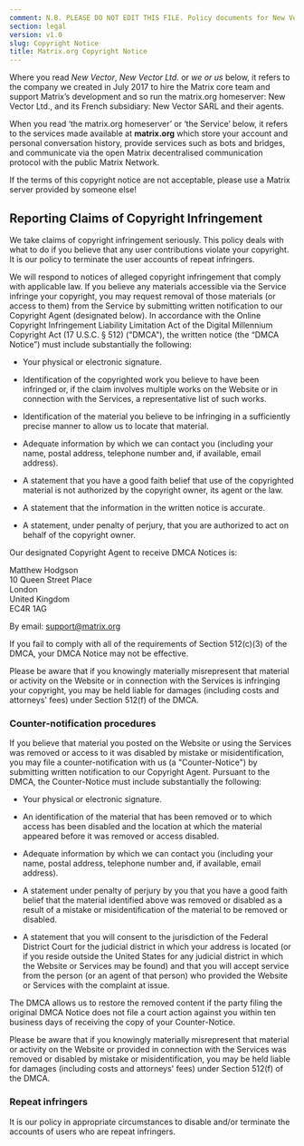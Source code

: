 ```yaml
---
comment: N.B. PLEASE DO NOT EDIT THIS FILE. Policy documents for New Vector are canonically represented in https://github.com/vector-im/policies. Thanks!
section: legal
version: v1.0
slug: Copyright Notice
title: Matrix.org Copyright Notice
---
```


Where you read *New Vector*, *New Vector Ltd.* or *we *or* us* below, it refers to the company we created in July 2017 to hire the Matrix core team and support Matrix’s development and so run the matrix.org homeserver: New Vector Ltd., and its French subsidiary: New Vector SARL and their agents.

When you read ‘the matrix.org homeserver’ or ‘the Service’ below, it refers to the services made available at **matrix.org** which store your account and personal conversation history, provide services such as bots and bridges, and communicate via the open Matrix decentralised communication protocol with the public Matrix Network.

If the terms of this copyright notice are not acceptable, please use a Matrix server provided by someone else!

## Reporting Claims of Copyright Infringement

We take claims of copyright infringement seriously. This policy deals with what to do if you believe that any user contributions violate your copyright. It is our policy to terminate the user accounts of repeat infringers.

We will respond to notices of alleged copyright infringement that comply with applicable law. If you believe any materials accessible via the Service infringe your copyright, you may request removal of those materials (or access to them) from the Service by submitting written notification to our Copyright Agent (designated below). In accordance with the Online Copyright Infringement Liability Limitation Act of the Digital Millennium Copyright Act (17 U.S.C. § 512) ("DMCA"), the written notice (the “DMCA Notice”) must include substantially the following:

* Your physical or electronic signature.

* Identification of the copyrighted work you believe to have been infringed or, if the claim involves multiple works on the Website or in connection with the Services, a representative list of such works.

* Identification of the material you believe to be infringing in a sufficiently precise manner to allow us to locate that material.

* Adequate information by which we can contact you (including your name, postal address, telephone number and, if available, email address).

* A statement that you have a good faith belief that use of the copyrighted material is not authorized by the copyright owner, its agent or the law.

* A statement that the information in the written notice is accurate.

* A statement, under penalty of perjury, that you are authorized to act on behalf of the copyright owner.

Our designated Copyright Agent to receive DMCA Notices is:

Matthew Hodgson  
10 Queen Street Place  
London  
United Kingdom  
EC4R 1AG

By email: support@matrix.org

If you fail to comply with all of the requirements of Section 512(c)(3) of the DMCA, your DMCA Notice may not be effective.

Please be aware that if you knowingly materially misrepresent that material or activity on the Website or in connection with the Services is infringing your copyright, you may be held liable for damages (including costs and attorneys' fees) under Section 512(f) of the DMCA.

### Counter-notification procedures

If you believe that material you posted on the Website or using the Services was removed or access to it was disabled by mistake or misidentification, you may file a counter-notification with us (a "Counter-Notice") by submitting written notification to our Copyright Agent. Pursuant to the DMCA, the Counter-Notice must include substantially the following:

* Your physical or electronic signature.

* An identification of the material that has been removed or to which access has been disabled and the location at which the material appeared before it was removed or access disabled.

* Adequate information by which we can contact you (including your name, postal address, telephone number and, if available, email address).

* A statement under penalty of perjury by you that you have a good faith belief that the material identified above was removed or disabled as a result of a mistake or misidentification of the material to be removed or disabled.

* A statement that you will consent to the jurisdiction of the Federal District Court for the judicial district in which your address is located (or if you reside outside the United States for any judicial district in which the Website or Services may be found) and that you will accept service from the person (or an agent of that person) who provided the Website or Services with the complaint at issue.

The DMCA allows us to restore the removed content if the party filing the original DMCA Notice does not file a court action against you within ten business days of receiving the copy of your Counter-Notice.

Please be aware that if you knowingly materially misrepresent that material or activity on the Website or provided in connection with the Services was removed or disabled by mistake or misidentification, you may be held liable for damages (including costs and attorneys' fees) under Section 512(f) of the DMCA.

### Repeat infringers

It is our policy in appropriate circumstances to disable and/or terminate the accounts of users who are repeat infringers.
